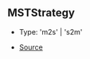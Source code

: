 ## MSTStrategy

- Type: 'm2s' \| 's2m'

- [Source](https://github.com/Androz2091/discord-player/blob/f2dbc02/packages/equalizer/src/audio/MonoStereoTransformer.ts#L9)